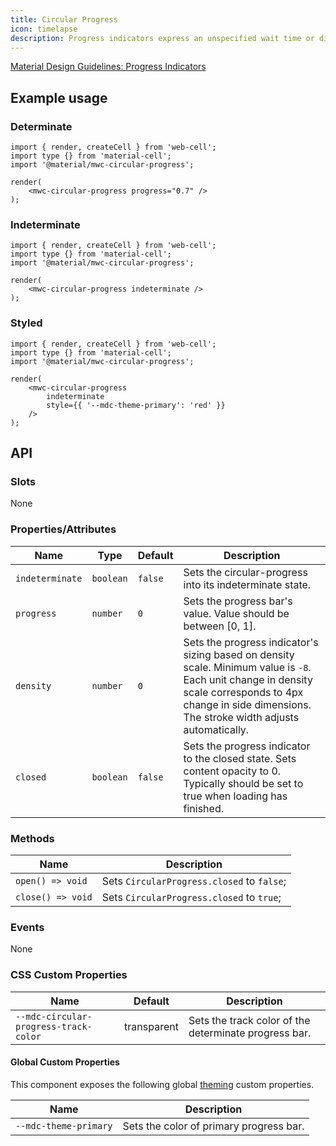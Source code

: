 ```yaml
---
title: Circular Progress
icon: timelapse
description: Progress indicators express an unspecified wait time or display the length of a process.
---
```




[Material Design Guidelines: Progress Indicators][1]

## Example usage

### Determinate

<Example>
    <mwc-circular-progress progress="0.7" />
</Example>

```TSX
import { render, createCell } from 'web-cell';
import type {} from 'material-cell';
import '@material/mwc-circular-progress';

render(
    <mwc-circular-progress progress="0.7" />
);
```

### Indeterminate

<Example>
    <mwc-circular-progress indeterminate />
</Example>

```TSX
import { render, createCell } from 'web-cell';
import type {} from 'material-cell';
import '@material/mwc-circular-progress';

render(
    <mwc-circular-progress indeterminate />
);
```

### Styled

<Example>
    <mwc-circular-progress
        indeterminate
        style={{ '--mdc-theme-primary': 'red' }}
    />
</Example>

```TSX
import { render, createCell } from 'web-cell';
import type {} from 'material-cell';
import '@material/mwc-circular-progress';

render(
    <mwc-circular-progress
        indeterminate
        style={{ '--mdc-theme-primary': 'red' }}
    />
);
```

## API

### Slots

None

### Properties/Attributes

| Name            | Type      | Default | Description                                                                                                                                                                                                 |
| --------------- | --------- | ------- | ----------------------------------------------------------------------------------------------------------------------------------------------------------------------------------------------------------- |
| `indeterminate` | `boolean` | `false` | Sets the circular-progress into its indeterminate state.                                                                                                                                                    |
| `progress`      | `number`  | `0`     | Sets the progress bar's value. Value should be between [0, 1].                                                                                                                                              |
| `density`       | `number`  | `0`     | Sets the progress indicator's sizing based on density scale. Minimum value is `-8`. Each unit change in density scale corresponds to 4px change in side dimensions. The stroke width adjusts automatically. |
| `closed`        | `boolean` | `false` | Sets the progress indicator to the closed state. Sets content opacity to 0. Typically should be set to true when loading has finished.                                                                      |

### Methods

| Name              | Description                                |
| ----------------- | ------------------------------------------ |
| `open() => void`  | Sets `CircularProgress.closed` to `false`; |
| `close() => void` | Sets `CircularProgress.closed` to `true`;  |

### Events

None

### CSS Custom Properties

| Name                                  | Default     | Description                                           |
| ------------------------------------- | ----------- | ----------------------------------------------------- |
| `--mdc-circular-progress-track-color` | transparent | Sets the track color of the determinate progress bar. |

#### Global Custom Properties

This component exposes the following global [theming][2] custom properties.

| Name                  | Description                             |
| --------------------- | --------------------------------------- |
| `--mdc-theme-primary` | Sets the color of primary progress bar. |

[1]: https://material.io/components/progress-indicators/#circular-progress-indicators
[2]: https://github.com/material-components/material-components-web-components/blob/master/docs/theming.md
